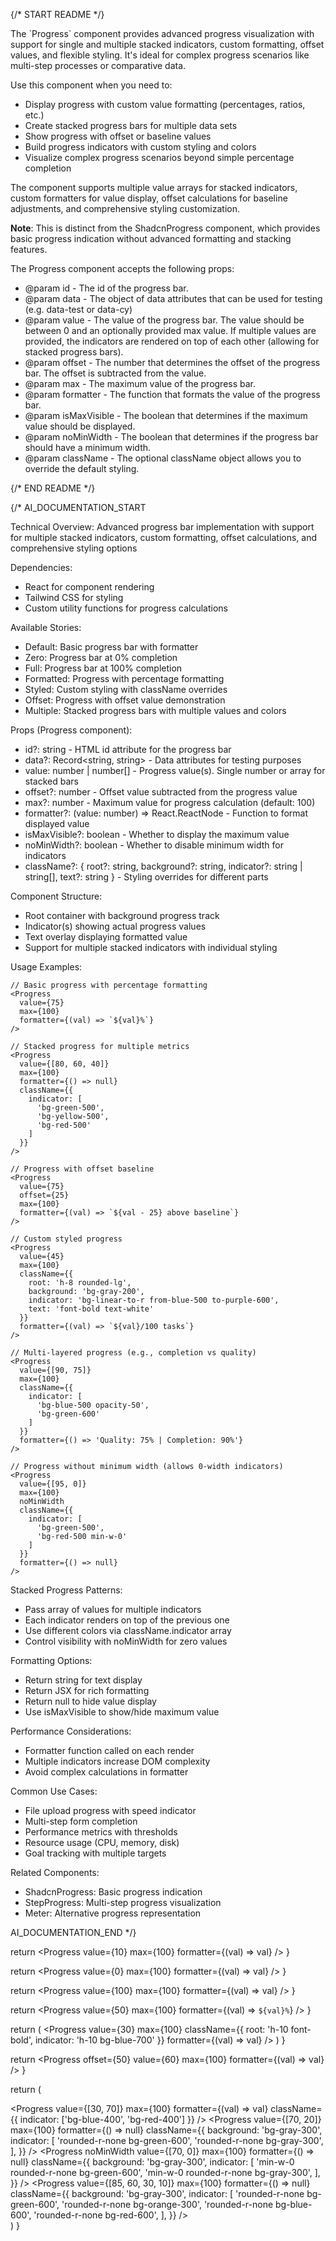 
{/* START README */}
<div className="prose prose-sm max-w-none">
The `Progress` component provides advanced progress visualization with support for single and multiple stacked indicators, custom formatting, offset values, and flexible styling. It's ideal for complex progress scenarios like multi-step processes or comparative data.

Use this component when you need to:

- Display progress with custom value formatting (percentages, ratios, etc.)
- Create stacked progress bars for multiple data sets
- Show progress with offset or baseline values
- Build progress indicators with custom styling and colors
- Visualize complex progress scenarios beyond simple percentage completion

The component supports multiple value arrays for stacked indicators, custom formatters for value display, offset calculations for baseline adjustments, and comprehensive styling customization.

**Note**: This is distinct from the ShadcnProgress component, which provides basic progress indication without advanced formatting and stacking features.

The Progress component accepts the following props:

- @param id - The id of the progress bar.
- @param data - The object of data attributes that can be used for testing (e.g. data-test or data-cy)
- @param value - The value of the progress bar. The value should be between 0 and an optionally provided max value. If multiple values are provided, the indicators are rendered on top of each other (allowing for stacked progress bars).
- @param offset - The number that determines the offset of the progress bar. The offset is subtracted from the value.
- @param max - The maximum value of the progress bar.
- @param formatter - The function that formats the value of the progress bar.
- @param isMaxVisible - The boolean that determines if the maximum value should be displayed.
- @param noMinWidth - The boolean that determines if the progress bar should have a minimum width.
- @param className - The optional className object allows you to override the default styling.
</div>
{/* END README */}

{/*
AI_DOCUMENTATION_START

Technical Overview: Advanced progress bar implementation with support for multiple stacked indicators, custom formatting, offset calculations, and comprehensive styling options

Dependencies:

- React for component rendering
- Tailwind CSS for styling
- Custom utility functions for progress calculations

Available Stories:

- Default: Basic progress bar with formatter
- Zero: Progress bar at 0% completion
- Full: Progress bar at 100% completion
- Formatted: Progress with percentage formatting
- Styled: Custom styling with className overrides
- Offset: Progress with offset value demonstration
- Multiple: Stacked progress bars with multiple values and colors

Props (Progress component):

- id?: string - HTML id attribute for the progress bar
- data?: Record<string, string> - Data attributes for testing purposes
- value: number | number[] - Progress value(s). Single number or array for stacked bars
- offset?: number - Offset value subtracted from the progress value
- max?: number - Maximum value for progress calculation (default: 100)
- formatter?: (value: number) => React.ReactNode - Function to format displayed value
- isMaxVisible?: boolean - Whether to display the maximum value
- noMinWidth?: boolean - Whether to disable minimum width for indicators
- className?: {
  root?: string,
  background?: string,
  indicator?: string | string[],
  text?: string
  } - Styling overrides for different parts

Component Structure:

- Root container with background progress track
- Indicator(s) showing actual progress values
- Text overlay displaying formatted value
- Support for multiple stacked indicators with individual styling

Usage Examples:

```tsx
// Basic progress with percentage formatting
<Progress
  value={75}
  max={100}
  formatter={(val) => `${val}%`}
/>

// Stacked progress for multiple metrics
<Progress
  value={[80, 60, 40]}
  max={100}
  formatter={() => null}
  className={{
    indicator: [
      'bg-green-500',
      'bg-yellow-500',
      'bg-red-500'
    ]
  }}
/>

// Progress with offset baseline
<Progress
  value={75}
  offset={25}
  max={100}
  formatter={(val) => `${val - 25} above baseline`}
/>

// Custom styled progress
<Progress
  value={45}
  max={100}
  className={{
    root: 'h-8 rounded-lg',
    background: 'bg-gray-200',
    indicator: 'bg-linear-to-r from-blue-500 to-purple-600',
    text: 'font-bold text-white'
  }}
  formatter={(val) => `${val}/100 tasks`}
/>

// Multi-layered progress (e.g., completion vs quality)
<Progress
  value={[90, 75]}
  max={100}
  className={{
    indicator: [
      'bg-blue-500 opacity-50',
      'bg-green-600'
    ]
  }}
  formatter={() => 'Quality: 75% | Completion: 90%'}
/>

// Progress without minimum width (allows 0-width indicators)
<Progress
  value={[95, 0]}
  max={100}
  noMinWidth
  className={{
    indicator: [
      'bg-green-500',
      'bg-red-500 min-w-0'
    ]
  }}
  formatter={() => null}
/>
```

Stacked Progress Patterns:

- Pass array of values for multiple indicators
- Each indicator renders on top of the previous one
- Use different colors via className.indicator array
- Control visibility with noMinWidth for zero values

Formatting Options:

- Return string for text display
- Return JSX for rich formatting
- Return null to hide value display
- Use isMaxVisible to show/hide maximum value

Performance Considerations:

- Formatter function called on each render
- Multiple indicators increase DOM complexity
- Avoid complex calculations in formatter

Common Use Cases:

- File upload progress with speed indicator
- Multi-step form completion
- Performance metrics with thresholds
- Resource usage (CPU, memory, disk)
- Goal tracking with multiple targets

Related Components:

- ShadcnProgress: Basic progress indication
- StepProgress: Multi-step progress visualization
- Meter: Alternative progress representation

AI_DOCUMENTATION_END
*/}

  return <Progress value={10} max={100} formatter={(val) => val} />
}

  return <Progress value={0} max={100} formatter={(val) => val} />
}

  return <Progress value={100} max={100} formatter={(val) => val} />
}

  return <Progress value={50} max={100} formatter={(val) => `${val}%`} />
}

  return (
    <Progress
      value={30}
      max={100}
      className={{ root: 'h-10 font-bold', indicator: 'h-10 bg-blue-700' }}
      formatter={(val) => val}
    />
  )
}

  return <Progress offset={50} value={60} max={100} formatter={(val) => val} />
}

  return (
    <div className="flex flex-col gap-4">
      <Progress
        value={[30, 70]}
        max={100}
        formatter={(val) => val}
        className={{ indicator: ['bg-blue-400', 'bg-red-400'] }}
      />
      <Progress
        value={[70, 20]}
        max={100}
        formatter={() => null}
        className={{
          background: 'bg-gray-300',
          indicator: [
            'rounded-r-none bg-green-600',
            'rounded-r-none bg-gray-300',
          ],
        }}
      />
      <Progress
        noMinWidth
        value={[70, 0]}
        max={100}
        formatter={() => null}
        className={{
          background: 'bg-gray-300',
          indicator: [
            'min-w-0 rounded-r-none bg-green-600',
            'min-w-0 rounded-r-none bg-gray-300',
          ],
        }}
      />
      <Progress
        value={[85, 60, 30, 10]}
        max={100}
        formatter={() => null}
        className={{
          background: 'bg-gray-300',
          indicator: [
            'rounded-r-none bg-green-600',
            'rounded-r-none bg-orange-300',
            'rounded-r-none bg-blue-600',
            'rounded-r-none bg-red-600',
          ],
        }}
      />
    </div>
  )
}
